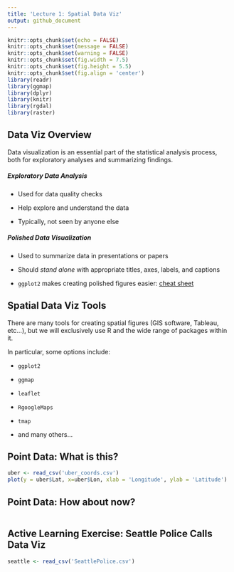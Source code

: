 ```yaml
---
title: 'Lecture 1: Spatial Data Viz'
output: github_document
---
```


```r
knitr::opts_chunk$set(echo = FALSE)
knitr::opts_chunk$set(message = FALSE)
knitr::opts_chunk$set(warning = FALSE)
knitr::opts_chunk$set(fig.width = 7.5)
knitr::opts_chunk$set(fig.height = 5.5)
knitr::opts_chunk$set(fig.align = 'center')
library(readr)
library(ggmap)
library(dplyr)
library(knitr)
library(rgdal)
library(raster)
```


## Data Viz Overview

Data visualization is an essential part of the statistical analysis process, both for exploratory analyses and summarizing findings.

##### Exploratory Data Analysis

- Used for data quality checks

- Help explore and understand the data

- Typically, not seen by anyone else

##### Polished Data Visualization

- Used to summarize data in presentations or papers

- Should *stand alone* with appropriate titles, axes, labels, and captions

- `ggplot2` makes creating polished figures easier: [cheat sheet](https://www.rstudio.com/wp-content/uploads/2016/11/ggplot2-cheatsheet-2.1.pdf)

## Spatial Data Viz Tools

There are many tools for creating spatial figures (GIS software, Tableau, etc...), but we will exclusively use R and the wide range of packages within it.

In particular, some options include:

- `ggplot2`

- `ggmap`

- `leaflet`

- `RgoogleMaps`

- `tmap`

- and many others...


## Point Data: What is this?
```r
uber <- read_csv('uber_coords.csv')
plot(y = uber$Lat, x=uber$Lon, xlab = 'Longitude', ylab = 'Latitude')
```


## Point Data: How about now?
```r

```



## Active Learning Exercise: Seattle Police Calls Data Viz
```r
seattle <- read_csv('SeattlePolice.csv')
```

